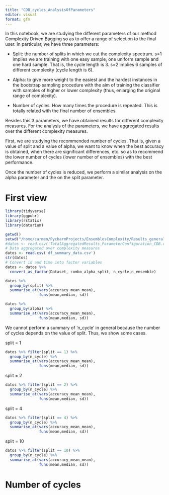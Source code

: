 ```yaml
---
title: "CDB_cycles_AnalysisOfParameters"
editor: visual
format: gfm
---
```


In this notebook, we are studying the different parameters of our method Complexity Driven Bagging so as to offer a range of selection to the final user. In particular, we have three parameters:

-   Split: the number of splits in which we cut the complexity spectrum. s=1 implies we are training with one easy sample, one uniform sample and one hard sample. That is, the cycle length is 3. s=2 implies 6 samples of different complexity (cycle length is 6).

-   Alpha: to give more weight to the easiest and the hardest instances in the bootstrap sampling procedure with the aim of training the classifier with samples of higher or lower complexity (thus, enlarging the original range of complexity).

-   Number of cycles. How many times the procedure is repeated. This is totally related with the final number of ensembles.

Besides this 3 parameters, we have obtained results for different complexity measures. For the analysis of the parameters, we have aggregated results over the different complexity measures.

First, we are studying the recommended number of cycles. That is, given a value of split and a value of alpha, we want to know when the best accuracy is obtained, when there are significant differences, etc. so as to recommend the lower number of cycles (lower number of ensembles) with the best performance.

Once the number of cycles is reduced, we perform a similar analysis on the alpha parameter and the on the split parameter.

# First view

```r
library(tidyverse)
library(ggpubr)
library(rstatix)
library(datarium)

getwd()
setwd("/home/carmen/PycharmProjects/EnsemblesComplexity/Results_general_algorithm_cycles")
#datos <- read.csv('TotalAggregatedResults_ParameterConfiguration_CDB.csv') 
# Data aggregated over complexity measures
datos <- read.csv('df_summary_data.csv') 
str(datos)
# Convert id and time into factor variables
datos <- datos %>%
  convert_as_factor(Dataset, combo_alpha_split, n_cycle,n_ensemble)
```

```r
datos %>%
  group_by(split) %>%
  summarise_at(vars(accuracy_mean_mean),
               funs(mean,median, sd))
```

```r
datos %>%
  group_by(alpha) %>%
  summarise_at(vars(accuracy_mean_mean),
               funs(mean,median, sd))
```

We cannot perform a summary of 'n_cycle' in general because the number of cycles depends on the value of split. Thus, we show some cases.

split = 1

```r
datos %>% filter(split == 1) %>%
  group_by(n_cycle) %>%
  summarise_at(vars(accuracy_mean_mean),
               funs(mean,median, sd))
```

split = 2

```r
datos %>% filter(split == 2) %>%
  group_by(n_cycle) %>%
  summarise_at(vars(accuracy_mean_mean),
               funs(mean,median, sd))
```

split = 4

```r
datos %>% filter(split == 4) %>%
  group_by(n_cycle) %>%
  summarise_at(vars(accuracy_mean_mean),
               funs(mean,median, sd))
```

split = 10

```r
datos %>% filter(split == 10) %>%
  group_by(n_cycle) %>%
  summarise_at(vars(accuracy_mean_mean),
               funs(mean,median, sd))
```

# Number of cycles
